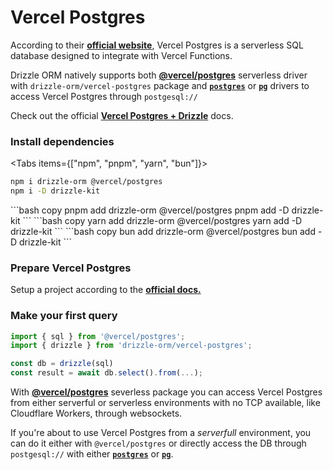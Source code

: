 
# Vercel Postgres
According to their **[official website](https://vercel.com/docs/storage/vercel-postgres)**,
Vercel Postgres is a serverless SQL database designed to integrate with Vercel Functions.

Drizzle ORM natively supports both **[@vercel/postgres](https://vercel.com/docs/storage/vercel-postgres)** serverless
driver with `drizzle-orm/vercel-postgres` package and **[`postgres`](./postgresjs)** or **[`pg`](./node-postgres)**
drivers to access Vercel Postgres through `postgesql://`

Check out the official **[Vercel Postgres + Drizzle](https://vercel.com/docs/storage/vercel-postgres/using-an-orm#drizzle)** docs.

<Steps>

### Install dependencies

<Tabs items={["npm", "pnpm", "yarn", "bun"]}>
<Tab>
```bash copy 
npm i drizzle-orm @vercel/postgres 
npm i -D drizzle-kit 
```
</Tab>
<Tab>
```bash copy 
pnpm add drizzle-orm @vercel/postgres 
pnpm add -D drizzle-kit
```
</Tab>
<Tab>
```bash copy 
yarn add drizzle-orm @vercel/postgres 
yarn add -D drizzle-kit
```
</Tab>
<Tab>
```bash copy 
bun add drizzle-orm @vercel/postgres 
bun add -D drizzle-kit
```
</Tab>
</Tabs>

### Prepare Vercel Postgres

Setup a project according to the **[official docs.](https://vercel.com/docs/storage/vercel-postgres/quickstart)** 

### Make your first query

```typescript copy filename="index.ts"
import { sql } from '@vercel/postgres';
import { drizzle } from 'drizzle-orm/vercel-postgres';

const db = drizzle(sql)
const result = await db.select().from(...);
```
</Steps>

With **[@vercel/postgres](https://vercel.com/docs/storage/vercel-postgres)** severless package
you can access Vercel Postgres from either serverful or serverless environments with no TCP available,
like Cloudflare Workers, through websockets.  
  
If you're about to use Vercel Postgres from a _serverfull_ environment, you can do it
either with `@vercel/postgres` or directly access the DB through `postgesql://` with 
either **[`postgres`](./postgresjs)** or **[`pg`](./node-postgres)**.
